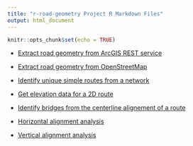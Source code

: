 ```yaml
---
title: "r-road-geometry Project R Markdown Files"
output: html_document
---
```


```r
knitr::opts_chunk$set(echo = TRUE)
```

* [Extract road geometry from ArcGIS REST service](https://profxyang.github.io/r-road-geometry/t1_extract)

* [Extract road geometry from OpenStreetMap](https://profxyang.github.io/r-road-geometry/t2_extract)

* [Identify unique simple routes from a network](https://profxyang.github.io/r-road-geometry/t3_uniqueroutes)

* [Get elevation data for a 2D route](https://profxyang.github.io/r-road-geometry/t4_getelevation)

* [Identify bridges from the centerline alignement of a route](https://profxyang.github.io/r-road-geometry/t5_smbridges)

* [Horizontal alignment analysis](https://profxyang.github.io/r-road-geometry/t6_hanalysis)

* [Vertical alignment analysis](https://profxyang.github.io/r-road-geometry/t7_vanalysis)
